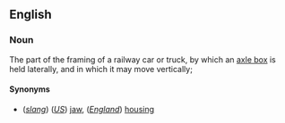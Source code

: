 ==English==
===Noun===
The part of the framing of a railway car or truck, by which an [[axle box]] is held laterally, and in which it may move vertically; 

====Synonyms====
* (''[[slang]]'') (''[[United States|US]]'') [[jaw]], (''[[England]]'') [[housing]]